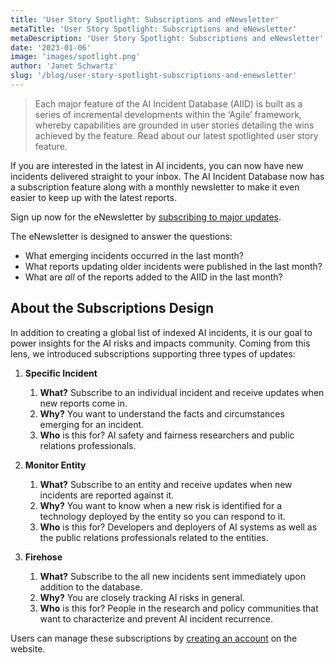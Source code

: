 ```yaml
---
title: 'User Story Spotlight: Subscriptions and eNewsletter'
metaTitle: 'User Story Spotlight: Subscriptions and eNewsletter'
metaDescription: 'User Story Spotlight: Subscriptions and eNewsletter'
date: '2023-01-06'
image: 'images/spotlight.png'
author: 'Janet Schwartz'
slug: '/blog/user-story-spotlight-subscriptions-and-enewsletter'
---
```


> Each major feature of the AI Incident Database (AIID) is built as a series of incremental developments within the ‘Agile’ framework, whereby capabilities are grounded in user stories detailing the wins achieved by the feature. Read about our latest spotlighted user story feature.

If you are interested in the latest in AI incidents, you can now have new incidents delivered straight to your inbox. The AI Incident Database now has a subscription feature along with a monthly newsletter to make it even easier to keep up with the latest reports.

<div className="block p-6 bg-blue-100 border border-blue-200 rounded-lg shadow-md dark:bg-gray-800 dark:border-gray-700">
  Sign up now for the eNewsletter by <a href="/signup">subscribing to major updates</a>.
</div>


The eNewsletter is designed to answer the questions:

-   What emerging incidents occurred in the last month?
-   What reports updating older incidents were published in the last month?
-   What are *all* of the reports added to the AIID in the last month?

## About the Subscriptions Design

In addition to creating a global list of indexed AI incidents, it is our goal to power insights for the AI risks and impacts community. Coming from this lens, we introduced subscriptions supporting three types of updates:

1. **Specific Incident**
   1. **What?** Subscribe to an individual incident and receive updates when new reports come in.
   2. **Why?** You want to understand the facts and circumstances emerging for an incident.
   3. **Who** is this for? AI safety and fairness researchers and public relations professionals.

2. **Monitor Entity**
   1.  **What?** Subscribe to an entity and receive updates when new incidents are reported against it.
   2.  **Why?** You want to know when a new risk is identified for a technology deployed by the entity so you can respond to it.
   3.  **Who** is this for? Developers and deployers of AI systems as well as the public relations professionals related to the entities.

3. **Firehose**
   1. **What?** Subscribe to the all new incidents sent immediately upon addition to the database.
   2. **Why?** You are closely tracking AI risks in general.
   3. **Who** is this for? People in the research and policy communities that want to characterize and prevent AI incident recurrence.

Users can manage these subscriptions by [creating an account](https://incidentdatabase.ai/signup) on the website.
